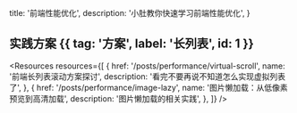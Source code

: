   title: '前端性能优化',
  description:
    '小肚教你快速学习前端性能优化',
}


## 实践方案 {{ tag: '方案', label: '长列表', id: 1 }}

<Resources resources={[
  {
    href: '/posts/performance/virtual-scroll',
    name: '前端长列表滚动方案探讨',
    description: '看完不要再说不知道怎么实现虚拟列表了',
  },
  {
    href: '/posts/performance/image-lazy',
    name: '图片懒加载：从低像素预览到高清加载',
    description: '图片懒加载的相关实践',
  },
]} />
